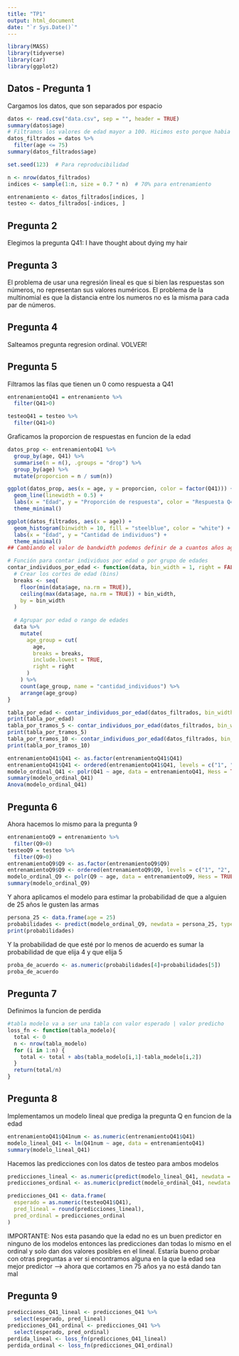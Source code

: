 ```yaml
---
title: "TP1"
output: html_document
date: "`r Sys.Date()`"
---
```


```r
library(MASS)
library(tidyverse)
library(car)
library(ggplot2)
```

## Datos - Pregunta 1

Cargamos los datos, que son separados por espacio

```r
datos <- read.csv("data.csv", sep = "", header = TRUE)
summary(datos$age)
# Filtramos los valores de edad mayor a 100. Hicimos esto porque habia datos con edades ridiculamente grandes, no sabemos si se estanc argando mal los datos o si realmente es ese el valor.
datos_filtrados = datos %>%
  filter(age <= 75)
summary(datos_filtrados$age)

set.seed(123)  # Para reproducibilidad

n <- nrow(datos_filtrados)
indices <- sample(1:n, size = 0.7 * n)  # 70% para entrenamiento

entrenamiento <- datos_filtrados[indices, ]
testeo <- datos_filtrados[-indices, ]

```


## Pregunta 2
Elegimos la pregunta Q41: I have thought about dying my hair

## Pregunta 3
El problema de usar una regresión lineal es que si bien las respuestas son números, no representan sus valores numéricos. El problema de la multinomial es que la distancia entre los numeros no es la misma para cada par de números.

## Pregunta 4
Salteamos pregunta regresion ordinal. VOLVER!

## Pregunta 5
Filtramos las filas que tienen un 0 como respuesta a Q41
```r
entrenamientoQ41 = entrenamiento %>%
  filter(Q41>0)

testeoQ41 = testeo %>%
  filter(Q41>0)
```

Graficamos la proporcion de respuestas en funcion de la edad
```r
datos_prop <- entrenamientoQ41 %>%
  group_by(age, Q41) %>%
  summarise(n = n(), .groups = "drop") %>%
  group_by(age) %>%
  mutate(proporcion = n / sum(n))

ggplot(datos_prop, aes(x = age, y = proporcion, color = factor(Q41))) +
  geom_line(linewidth = 0.5) +
  labs(x = "Edad", y = "Proporción de respuesta", color = "Respuesta Q41") +
  theme_minimal()

```

```r
ggplot(datos_filtrados, aes(x = age)) +
  geom_histogram(binwidth = 10, fill = "steelblue", color = "white") +
  labs(x = "Edad", y = "Cantidad de individuos") +
  theme_minimal()
## Cambiando el valor de bandwidth podemos definir de a cuantos años agrupar
```

```r
# Función para contar individuos por edad o por grupo de edades
contar_individuos_por_edad <- function(data, bin_width = 1, right = FALSE) {
  # Crear los cortes de edad (bins)
  breaks <- seq(
    floor(min(data$age, na.rm = TRUE)),
    ceiling(max(data$age, na.rm = TRUE)) + bin_width,
    by = bin_width
  )
  
  # Agrupar por edad o rango de edades
  data %>%
    mutate(
      age_group = cut(
        age,
        breaks = breaks,
        include.lowest = TRUE,
        right = right
      )
    ) %>%
    count(age_group, name = "cantidad_individuos") %>%
    arrange(age_group)
}

tabla_por_edad <- contar_individuos_por_edad(datos_filtrados, bin_width = 1)
print(tabla_por_edad)
tabla_por_tramos_5 <- contar_individuos_por_edad(datos_filtrados, bin_width = 5)
print(tabla_por_tramos_5)
tabla_por_tramos_10 <- contar_individuos_por_edad(datos_filtrados, bin_width = 10)
print(tabla_por_tramos_10)

```


```r
entrenamientoQ41$Q41 <- as.factor(entrenamientoQ41$Q41)
entrenamientoQ41$Q41 <- ordered(entrenamientoQ41$Q41, levels = c("1", "2", "3", "4", "5"))
modelo_ordinal_Q41 <- polr(Q41 ~ age, data = entrenamientoQ41, Hess = TRUE)
summary(modelo_ordinal_Q41)
Anova(modelo_ordinal_Q41)
```

## Pregunta 6
Ahora hacemos lo mismo para la pregunta 9

```r
entrenamientoQ9 = entrenamiento %>%
  filter(Q9>0)
testeoQ9 = testeo %>%
  filter(Q9>0)
entrenamientoQ9$Q9 <- as.factor(entrenamientoQ9$Q9)
entrenamientoQ9$Q9 <- ordered(entrenamientoQ9$Q9, levels = c("1", "2", "3", "4", "5"))
modelo_ordinal_Q9 <- polr(Q9 ~ age, data = entrenamientoQ9, Hess = TRUE)
summary(modelo_ordinal_Q9)
```



Y ahora aplicamos el modelo para estimar la probabilidad de que a alguien de 25 años le gusten las armas
```r
persona_25 <- data.frame(age = 25)
probabilidades <- predict(modelo_ordinal_Q9, newdata = persona_25, type = "probs")
print(probabilidades)

```

Y la probabilidad de que esté por lo menos de acuerdo es sumar la probabilidad de que elija 4 y que elija 5
```r
proba_de_acuerdo <- as.numeric(probabilidades[4]+probabilidades[5])
proba_de_acuerdo
```

## Pregunta 7
Definimos la funcion de perdida
```r
#tabla modelo va a ser una tabla con valor esperado | valor predicho
loss_fn <- function(tabla_modelo){
  total <- 0
  n <- nrow(tabla_modelo)
  for (i in 1:n) {
    total <- total + abs(tabla_modelo[i,1]-tabla_modelo[i,2])
  }
  return(total/n)
}
```

## Pregunta 8
Implementamos un modelo lineal que prediga la pregunta Q en funcion de la edad
```r
entrenamientoQ41$Q41num <- as.numeric(entrenamientoQ41$Q41)
modelo_lineal_Q41 <- lm(Q41num ~ age, data = entrenamientoQ41)
summary(modelo_lineal_Q41)
```

Hacemos las predicciones con los datos de testeo para ambos modelos
```r
predicciones_lineal <- as.numeric(predict(modelo_lineal_Q41, newdata = testeoQ41, type = "response"))
predicciones_ordinal <- as.numeric(predict(modelo_ordinal_Q41, newdata = testeoQ41, type = "class"))

predicciones_Q41 <- data.frame(
  esperado = as.numeric(testeoQ41$Q41),
  pred_lineal = round(predicciones_lineal),
  pred_ordinal = predicciones_ordinal
)
```

IMPORTANTE: Nos esta pasando que la edad no es un buen predictor en ninguno de los modelos entonces las predicciones dan todas lo mismo en el ordinal y solo dan dos valores posibles en el lineal. Estaría bueno probar con otras preguntas a ver si encontramos alguna en la que la edad sea mejor predictor --> ahora que cortamos en 75 años ya no está dando tan mal

## Pregunta 9

```r
predicciones_Q41_lineal <- predicciones_Q41 %>%
  select(esperado, pred_lineal)
predicciones_Q41_ordinal <- predicciones_Q41 %>%
  select(esperado, pred_ordinal)
perdida_lineal <- loss_fn(predicciones_Q41_lineal)
perdida_ordinal <- loss_fn(predicciones_Q41_ordinal)
```


